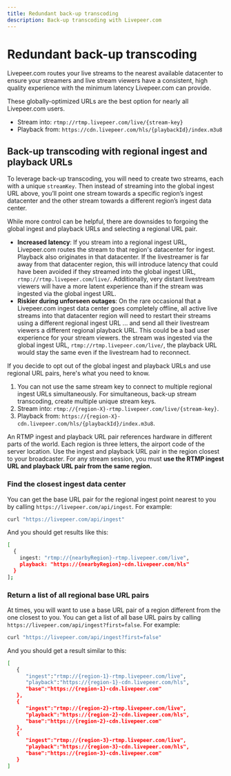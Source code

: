 ```yaml
---
title: Redundant back-up transcoding
description: Back-up transcoding with Livepeer.com
---
```


# Redundant back-up transcoding

Livepeer.com routes your live streams to the nearest available datacenter to ensure your streamers and live stream viewers have a consistent, high quality experience with the minimum latency Livepeer.com can provide. 

These globally-optimized URLs are the best option for nearly all Livepeer.com users.
- Stream into: `rtmp://rtmp.livepeer.com/live/{stream-key}`
- Playback from: `https://cdn.livepeer.com/hls/{playbackId}/index.m3u8`

## Back-up transcoding with regional ingest and playback URLs

To leverage back-up transcoding, you will need to create two streams, each with a unique `streamKey`. Then instead of streaming into the global ingest URL above, you’ll point one stream towards a specific region’s ingest datacenter and the other stream towards a different region’s ingest data center.

While more control can be helpful, there are downsides to forgoing the global ingest and playback URLs and selecting a regional URL pair.

- **Increased latency**: If you stream into a regional ingest URL, Livepeer.com routes the stream to that region's datacenter for ingest. Playback also originates in that datacenter. If the livestreamer is far away from that datacenter region, this will introduce latency that could have been avoided if they streamed into the global ingest URL, `rtmp://rtmp.livepeer.com/live/`. Additionally, very distant livestream viewers will have a more latent experience than if the stream was ingested via the global ingest URL.
- **Riskier during unforseen outages**: On the rare occasional that a Livepeer.com ingest data center goes completely offline, all active live streams into that datacenter region will need to restart their streams using a different regional ingest URL ... and send all their livestream viewers a different regional playback URL. This could be a bad user experience for your stream viewers. the stream was ingested via the global ingest URL, `rtmp://rtmp.livepeer.com/live/`, the playback URL would stay the same even if the livestream had to reconnect.

If you decide to opt out of the global ingest and playback URLs and use regional URL pairs, here's what you need to know.

1. You can not use the same stream key to connect to multiple regional ingest URLs simultaneously. For simultaneous, back-up stream transcoding, create multiple unique stream keys.
2. Stream into: `rtmp://{region-X}-rtmp.livepeer.com/live/{stream-key}`.
3. Playback from: `https://{region-X}-cdn.livepeer.com/hls/{playbackId}/index.m3u8`.

An RTMP ingest and playback URL pair references hardware in different parts of the world. Each region is three letters, the airport code of the server location. Use the ingest and playback URL pair in the region closest to your broadcaster. For any stream session, you must **use the RTMP ingest URL and playback URL pair from the same region.**

### Find the closest ingest data center

You can get the base URL pair for the regional ingest point nearest to you by calling `https://livepeer.com/api/ingest`. For example:
```bash
curl "https://livepeer.com/api/ingest"
```

And you should get results like this:
```bash
[
  {
    ingest: "rtmp://{nearbyRegion}-rtmp.livepeer.com/live",
    playback: "https://{nearbyRegion}-cdn.livepeer.com/hls"
  }
];
```

### Return a list of all regional base URL pairs

At times, you will want to use a base URL pair of a region different from the one closest to you. You can get a list of all base URL pairs by calling `https://livepeer.com/api/ingest?first=false`. For example:
```bash
curl "https://livepeer.com/api/ingest?first=false"
```

And you should get a result similar to this:
```bash
[
   {
      "ingest":"rtmp://{region-1}-rtmp.livepeer.com/live",
      "playback":"https://{region-1}-cdn.livepeer.com/hls",
      "base":"https://{region-1}-cdn.livepeer.com"
   },
   {
      "ingest":"rtmp://{region-2}-rtmp.livepeer.com/live",
      "playback":"https://{region-2}-cdn.livepeer.com/hls",
      "base":"https://{region-2}-cdn.livepeer.com"
   },
   {
      "ingest":"rtmp://{region-3}-rtmp.livepeer.com/live",
      "playback":"https://{region-3}-cdn.livepeer.com/hls",
      "base":"https://{region-3}-cdn.livepeer.com"
   }
]
```
